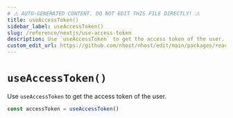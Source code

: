 ```yaml
---
# ⚠️ AUTO-GENERATED CONTENT. DO NOT EDIT THIS FILE DIRECTLY! ⚠️
title: useAccessToken()
sidebar_label: useAccessToken()
slug: /reference/nextjs/use-access-token
description: Use `useAccessToken` to get the access token of the user.
custom_edit_url: https://github.com/nhost/nhost/edit/main/packages/react/src/useAccessToken.ts#L15
---
```


# `useAccessToken()`

Use `useAccessToken` to get the access token of the user.

```ts
const accessToken = useAccessToken()
```
